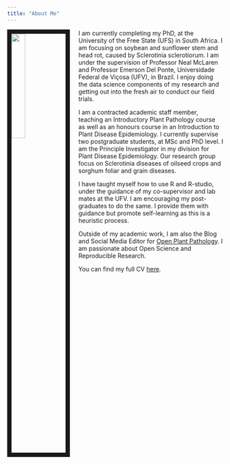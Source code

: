 ```yaml
---
title: "About Me"
---
```


<img src="images/LAROTHMANN.jpg" style="width:25%; border:10px solid; margin-right: 20px" align="left" class="rotate-90">

I am currently completing my PhD, at the University of the Free State (UFS) in South Africa. I am focusing on soybean and sunflower stem and head rot, caused by Sclerotinia sclerotiorum. I am under the supervision of Professor Neal McLaren and Professor Emerson Del Ponte, Universidade Federal de Viçosa (UFV), in Brazil. I enjoy doing the data science components of my research and getting out into the fresh air to conduct our field trials.   

I am a contracted academic staff member, teaching an Introductory Plant Pathology course as well as an honours course in an Introduction to Plant Disease Epidemiology. I currently supervise two postgraduate students, at MSc and PhD level. I am the Principle Investigator in my division for Plant Disease Epidemiology. Our research group focus on Sclerotinia diseases of oilseed crops and sorghum foliar and grain diseases.  

I have taught myself how to use R and R-studio, under the guidance of my co-supervisor and lab mates at the UFV. I am encouraging my post-graduates to do the same. I provide them with guidance but promote self-learning as this is a heuristic process.   

Outside of my academic work, I am also the Blog and Social Media Editor for [Open Plant Pathology](www.plantpathology.org).  I am passionate about Open Science and Reproducible Research.

You can find my full CV [here](files/LisaAnnRothmann_CV.pdf). 